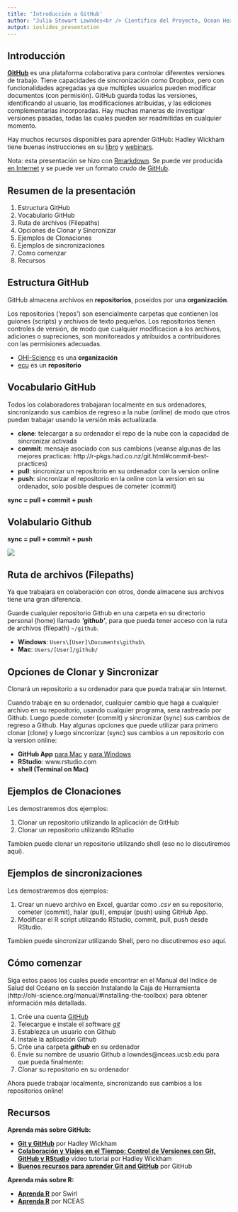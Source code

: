 ```yaml
---
title: 'Introducción a GitHub'
author: "Julia Stewart Lowndes<br /> Cientifico del Proyecto, Ocean Health Index<br /> lowndes@nceas.ucsb.edu"
output: ioslides_presentation
---
```


## Introducción  

[**GitHub**](htpps://github.com) es una plataforma colaborativa para controlar diferentes versiones de trabajo. Tiene capacidades de sincronización como Dropbox, pero con funcionalidades agregadas ya que multiples usuarios pueden modificar documentos (con permisión). GitHub  guarda todas las versiones, identificando al usuario, las modificaciones atribuidas, y las ediciones complementarias incorporadas. Hay muchas maneras de investigar versiones pasadas, todas las cuales pueden ser readmitidas en cualquier momento.

Hay muchos recursos disponibles para aprender GitHub: Hadley Wickham tiene buenas instrucciones en su [libro](http://r-pkgs.had.co.nz/git.html) y [webinars](http://www.rstudio.com/resources/webinars/).

Nota: esta presentación se hizo con [Rmarkdown](http://rmarkdown.rstudio.com/). Se puede ver producida [en Internet](http://htmlpreview.github.io/?https://github.com/OHI-Science/ohimanual/blob/master/tutorials/github_intro/tutorial_github_intro_SPANISH.html#1) y se puede ver un formato crudo de [GitHub](https://github.com/OHI-Science/ohimanual/blob/master/tutorials/github_intro/tutorial_github_intro.rmd).

## Resumen de la presentación

1. Estructura GitHub
2. Vocabulario GitHub
3. Ruta de archivos (Filepaths)
4. Opciones de Clonar y Sincronizar
5. Ejemplos de Clonaciones
6. Ejemplos de sincronizaciones
7. Como comenzar
8. Recursos

## Estructura GitHub

GitHub almacena archivos en **repositorios**, poseidos por una **organización**.  

Los repositorios ('repos') son esencialmente carpetas que contienen los guiones (scripts) y archivos de texto pequeños. Los repositorios tienen controles de versión, de modo que cualquier modificacion a los archivos, adiciones o supreciones, son monitoreados y atribuidos a contribuidores con las permisiones adecuadas.

* [OHI-Science](https://github.com/OHI-Science) es una **organización**
* [ecu](https://github.com/OHI-Science/ecu/) es un **repositorio**

## Vocabulario GitHub

Todos los colaboradores trabajaran localmente en sus ordenadores, sincronizando sus cambios de regreso a la nube (online) de modo que otros puedan trabajar usando la versión más actualizada.

* **clone**: telecargar a su ordenador el repo de la nube con la capacidad de sincronizar activada
* **commit**: mensaje asociado con sus cambions (veanse algunas de las mejores practicas: http://r-pkgs.had.co.nz/git.html#commit-best-practices)
* **pull**: sincronizar un repositorio en su ordenador con la version online
* **push**: sincronizar el repositorio en la online con la version en su ordenador, solo posible despues de cometer (commit) 

**sync = pull + commit + push**


## Volabulario Github

**sync = pull + commit + push**

![](./clone_push_pull.png)


## Ruta de archivos (Filepaths)

Ya que trabajara en colaboración con otros, donde almacene sus archivos tiene una gran diferencia. 

Guarde cualquier repositorio Github en una carpeta en su directorio personal (home) llamado ***'github'***, para que pueda tener acceso con la ruta de archivos (filepath) `~/github`. 

* **Windows**: `Users\[User]\Documents\github\`
* **Mac**: `Users/[User]/github/`


## Opciones de Clonar y Sincronizar

Clonará un repositorio a su ordenador para que pueda trabajar sin Internet.

Cuando trabaje en su ordenador, cualquier cambio que haga a cualquier archivo en su repositorio, usando cualquier programa, sera rastreado por Github. Luego puede cometer (commit) y sincronizar (sync) sus cambios de regreso a Github. Hay algunas opciones que puede utilizar para primero clonar (clone) y luego sincronizar (sync) sus cambios a un repositorio con la version online:

* **GitHub App** [para Mac](https://mac.github.com/) y [para Windows](https://windows.github.com/)
* **RStudio**: www.rstudio.com
* **shell (Terminal on Mac)**
 
## Ejemplos de Clonaciones

Les demostraremos dos ejemplos: 

1. Clonar un repositorio utilizando la aplicación de GitHub  
2. Clonar un repositorio utilizando RStudio

Tambien puede clonar un repositorio utilizando shell (eso no lo discutiremos aquí).

## Ejemplos de sincronizaciones

Les demostraremos dos ejemplos: 

1. Crear un nuevo archivo en Excel, guardar como *.csv* en su repositorio, cometer (commit), halar (pull), empujar (push) using GitHub App.  
2. Modificar el R script utilizando RStudio, commit, pull, push desde RStudio.

Tambien puede sincronizar utilizando Shell, pero no discutiremos eso aquí.

## Cómo comenzar

Siga estos pasos los cuales puede encontrar en el Manual del Indice de Salud del Océano en la sección Instalando la Caja de Herramienta (http://ohi-science.org/manual/#installing-the-toolbox) para obtener información más detallada. 

1. Crée una cuenta [GitHub](http://github.com) 
2. Telecargue e instale el software [*git*](http://git-scm.com/downloads)
3. Establezca un usuario con Github
4. Instale la aplicación Github
5. Crée una carpeta  ***github*** en su ordenador
5. Envie su nombre de usuario Github a lowndes@nceas.ucsb.edu para que pueda finalmente: 
6. Clonar su repositorio en su ordenador

Ahora puede trabajar localmente, sincronizando sus cambios a los repositorios online!

## Recursos

**Aprenda más sobre GitHub:**

* [**Git y GitHub**](http://r-pkgs.had.co.nz/git.html) por Hadley Wickham
* [**Colaboración y Viajes en el Tiempo: Control de Versiones con Git, GitHub y RStudio**](http://www.rstudio.com/resources/webinars/) video tutorial por Hadley Wickham
* [**Buenos recursos para aprender Git and GitHub**](https://help.github.com/articles/good-resources-for-learning-git-and-github/) por GitHub

**Aprenda más sobre R:**

* [**Aprenda R** ](http://swirlstats.com/) por Swirl
* [**Aprenda R**](https://www.nceas.ucsb.edu/scicomp/software/r) por NCEAS



